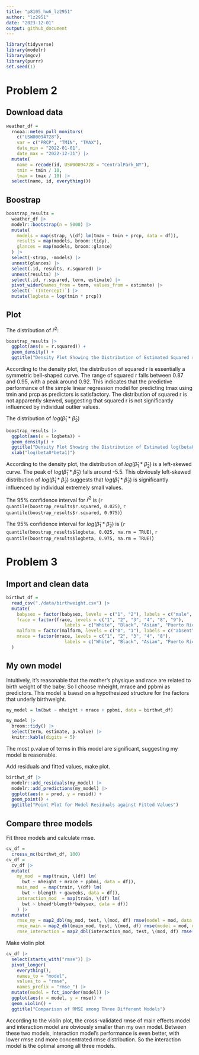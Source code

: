 ```yaml
---
title: "p8105_hw6_lz2951"
author: "lz2951"
date: "2023-12-01"
output: github_document
---
```


```r
library(tidyverse)
library(modelr)
library(mgcv)
library(purrr)
set.seed(1)
```

# Problem 2

## Download data

```r
weather_df = 
  rnoaa::meteo_pull_monitors(
    c("USW00094728"),
    var = c("PRCP", "TMIN", "TMAX"), 
    date_min = "2022-01-01",
    date_max = "2022-12-31") |>
  mutate(
    name = recode(id, USW00094728 = "CentralPark_NY"),
    tmin = tmin / 10,
    tmax = tmax / 10) |>
  select(name, id, everything())
```

## Boostrap

```r
boostrap_results =
  weather_df |>
  modelr::bootstrap(n = 5000) |> 
  mutate(
    models = map(strap, \(df) lm(tmax ~ tmin + prcp, data = df)),
    results = map(models, broom::tidy),
    glances = map(models, broom::glance)
  ) |>
  select(-strap, -models) |>
  unnest(glances) |>
  select(.id, results, r.squared) |>
  unnest(results) |>
  select(.id, r.squared, term, estimate) |>
  pivot_wider(names_from = term, values_from = estimate) |>
  select(-`(Intercept)`) |>
  mutate(logbeta = log(tmin * prcp))
```

## Plot

The distribution of ${\hat{r}}^2$:

```r
boostrap_results |>
  ggplot(aes(x = r.squared)) + 
  geom_density() +
  ggtitle("Density Plot Showing the Distribution of Estimated Squared r among Boostrap")
```

According to the density plot, the distribution of squared r is essentially a symmetric bell-shaped curve. The range of squared r falls between 0.87 and 0.95, with a peak around 0.92. This indicates that the predictive performance of the simple linear regression model for predicting tmax using tmin and prcp as predictors is satisfactory. The distribution of squared r is not apparently skewed, suggesting that squared r is not significantly influenced by individual outlier values.

The distribution of $log(\hat{\beta}_1*\hat{\beta}_2)$

```r
boostrap_results |>
  ggplot(aes(x = logbeta)) + 
  geom_density() +
  ggtitle("Density Plot Showing the Distribution of Estimated log(beta0*beta1) among Boostrap") +
  xlab("log(beta0*beta1)")
```

According to the density plot, the distribution of $log(\hat{\beta}_1*\hat{\beta}_2)$ is a left-skewed curve. The peak of $log(\hat{\beta}_1*\hat{\beta}_2)$ falls around -5.5. This obviously left-skewed distribution of $log(\hat{\beta}_1*\hat{\beta}_2)$ suggests that $log(\hat{\beta}_1*\hat{\beta}_2)$ is significantly influenced by individual extremely small values.

The 95% confidence interval for ${\hat{r}}^2$ is (`r quantile(boostrap_results$r.squared, 0.025)`, `r quantile(boostrap_results$r.squared, 0.975)`)

The 95% confidence interval for $log(\hat{\beta}_1*\hat{\beta}_2)$ is (`r quantile(boostrap_results$logbeta, 0.025, na.rm = TRUE)`, `r quantile(boostrap_results$logbeta, 0.975, na.rm = TRUE)`)

# Problem 3

## Import and clean data

```r
birthwt_df =
  read_csv("./data/birthweight.csv") |>
  mutate(
    babysex = factor(babysex, levels = c("1", "2"), labels = c("male", "female")),
    frace = factor(frace, levels = c("1", "2", "3", "4", "8", "9"),
                      labels = c("White", "Black", "Asian", "Puerto Rican", "Other", "Unknown")),
    malform = factor(malform, levels = c("0", "1"), labels = c("absent", "present")),
    mrace = factor(mrace, levels = c("1", "2", "3", "4", "8"), 
                      labels = c("White", "Black", "Asian", "Puerto Rican", "Other"))
  )
```

## My own model

Intuitively, it's reasonable that the mother's physique and race are related to birth weight of the baby. So I choose mheight, mrace and ppbmi as predictors. This model is baesd on a hypothesized structure for the factors that underly birthweight.

```r
my_model = lm(bwt ~ mheight + mrace + ppbmi, data = birthwt_df)

my_model |> 
  broom::tidy() |> 
  select(term, estimate, p.value) |> 
  knitr::kable(digits = 5)
```

The most p.value of terms in this model are significant, suggesting my model is reasonable.

Add residuals and fitted values, make plot.

```r
birthwt_df |>
  modelr::add_residuals(my_model) |>
  modelr::add_predictions(my_model) |>
  ggplot(aes(x = pred, y = resid)) + 
  geom_point() +
  ggtitle("Point Plot for Model Residuals against Fitted Values")
```

## Compare three models

Fit three models and calculate rmse.

```r
cv_df = 
  crossv_mc(birthwt_df, 100) 
cv_df = 
  cv_df |> 
  mutate(
    my_mod  = map(train, \(df) lm(
      bwt ~ mheight + mrace + ppbmi, data = df)),
    main_mod  = map(train, \(df) lm(
      bwt ~ blength + gaweeks, data = df)),
    interaction_mod  = map(train, \(df) lm(
      bwt ~ bhead*blength*babysex, data = df))
    ) |> 
  mutate(
    rmse_my = map2_dbl(my_mod, test, \(mod, df) rmse(model = mod, data = df)),
    rmse_main = map2_dbl(main_mod, test, \(mod, df) rmse(model = mod, data = df)),
    rmse_interaction = map2_dbl(interaction_mod, test, \(mod, df) rmse(model = mod, data = df)))
```

Make violin plot

```r
cv_df |> 
  select(starts_with("rmse")) |> 
  pivot_longer(
    everything(),
    names_to = "model", 
    values_to = "rmse",
    names_prefix = "rmse_") |> 
  mutate(model = fct_inorder(model)) |> 
  ggplot(aes(x = model, y = rmse)) + 
  geom_violin() +
  ggtitle("Comparison of RMSE among Three Different Models")
```

According to the violin plot, the cross-validated rmse of main effects model and interaction model are obviously smaller than my own model. Between these two models, interaction model's performance is even better, with lower rmse and more concentrated rmse distribution. So the interaction model is the optimal among all three models.
